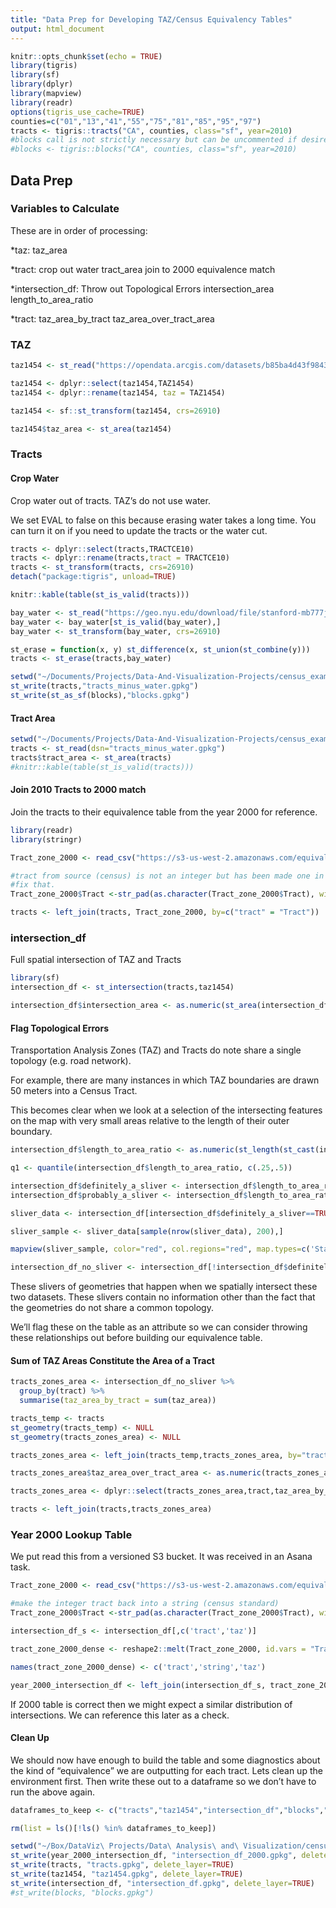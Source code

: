 ```yaml
---
title: "Data Prep for Developing TAZ/Census Equivalency Tables"
output: html_document
---
```


```r
knitr::opts_chunk$set(echo = TRUE)
library(tigris)
library(sf)
library(dplyr)
library(mapview)
library(readr)
options(tigris_use_cache=TRUE)
counties=c("01","13","41","55","75","81","85","95","97")
tracts <- tigris::tracts("CA", counties, class="sf", year=2010)
#blocks call is not strictly necessary but can be uncommented if desired
#blocks <- tigris::blocks("CA", counties, class="sf", year=2010)
```

## Data Prep

### Variables to Calculate

These are in order of processing:
  
*taz:
taz_area

*tract:
crop out water
tract_area
join to 2000 equivalence match

*intersection_df:
Throw out Topological Errors
intersection_area
length_to_area_ratio 

*tract:
taz_area_by_tract
taz_area_over_tract_area

### TAZ

```r
taz1454 <- st_read("https://opendata.arcgis.com/datasets/b85ba4d43f9843128d3542260d9a2f1f_0.geojson")

taz1454 <- dplyr::select(taz1454,TAZ1454)
taz1454 <- dplyr::rename(taz1454, taz = TAZ1454)

taz1454 <- sf::st_transform(taz1454, crs=26910)

taz1454$taz_area <- st_area(taz1454)
```

### Tracts

#### Crop Water

Crop water out of tracts. TAZ's do not use water. 

We set EVAL to false on this because erasing water takes a long time. You can turn it on if you need to update the tracts or the water cut. 

```r
tracts <- dplyr::select(tracts,TRACTCE10)
tracts <- dplyr::rename(tracts,tract = TRACTCE10)
tracts <- st_transform(tracts, crs=26910)
detach("package:tigris", unload=TRUE)

knitr::kable(table(st_is_valid(tracts)))

bay_water <- st_read("https://geo.nyu.edu/download/file/stanford-mb777jk0330-geojson.json")
bay_water <- bay_water[st_is_valid(bay_water),]
bay_water <- st_transform(bay_water, crs=26910)

st_erase = function(x, y) st_difference(x, st_union(st_combine(y)))
tracts <- st_erase(tracts,bay_water)

setwd("~/Documents/Projects/Data-And-Visualization-Projects/census_examples/taz_tract")
st_write(tracts,"tracts_minus_water.gpkg")
st_write(st_as_sf(blocks),"blocks.gpkg")
```

#### Tract Area

```r
setwd("~/Documents/Projects/Data-And-Visualization-Projects/census_examples/taz_tract")
tracts <- st_read(dsn="tracts_minus_water.gpkg")
tracts$tract_area <- st_area(tracts)
#knitr::kable(table(st_is_valid(tracts)))
```

#### Join 2010 Tracts to 2000 match

Join the tracts to their equivalence table from the year 2000 for reference. 

```r
library(readr)
library(stringr)

Tract_zone_2000 <- read_csv("https://s3-us-west-2.amazonaws.com/equivalence/Tract_zone_2000.csv")

#tract from source (census) is not an integer but has been made one in this lookup. 
#fix that. 
Tract_zone_2000$Tract <-str_pad(as.character(Tract_zone_2000$Tract), width=6, side = 'left', pad = "0")

tracts <- left_join(tracts, Tract_zone_2000, by=c("tract" = "Tract"))
```

### intersection_df

Full spatial intersection of TAZ and Tracts

```r
library(sf)
intersection_df <- st_intersection(tracts,taz1454)

intersection_df$intersection_area <- as.numeric(st_area(intersection_df))
```

#### Flag Topological Errors

Transportation Analysis Zones (TAZ) and Tracts do note share a single topology (e.g. road network).

For example, there are many instances in which TAZ boundaries are drawn 50 meters into a Census Tract. 

This becomes clear when we look at a selection of the intersecting features on the map with very small areas relative to the length of their outer boundary.  

```r
intersection_df$length_to_area_ratio <- as.numeric(st_length(st_cast(intersection_df,'MULTILINESTRING'))/st_area(intersection_df))

q1 <- quantile(intersection_df$length_to_area_ratio, c(.25,.5))

intersection_df$definitely_a_sliver <- intersection_df$length_to_area_ratio>q1[2]
intersection_df$probably_a_sliver <- intersection_df$length_to_area_ratio>q1[1]

sliver_data <- intersection_df[intersection_df$definitely_a_sliver==TRUE,]

sliver_sample <- sliver_data[sample(nrow(sliver_data), 200),]

mapview(sliver_sample, color="red", col.regions="red", map.types=c('Stamen.Toner.Light'))

```

```r
intersection_df_no_sliver <- intersection_df[!intersection_df$definitely_a_sliver==TRUE,]
```

These slivers of geometries that happen when we spatially intersect these two datasets. These slivers contain no information other than the fact that the geometries do not share a common topology.

We'll flag these on the table as an attribute so we can consider throwing these relationships out before building our equivalence table.

#### Sum of TAZ Areas Constitute the Area of a Tract

```r
tracts_zones_area <- intersection_df_no_sliver %>% 
  group_by(tract) %>% 
  summarise(taz_area_by_tract = sum(taz_area))

tracts_temp <- tracts
st_geometry(tracts_temp) <- NULL
st_geometry(tracts_zones_area) <- NULL

tracts_zones_area <- left_join(tracts_temp,tracts_zones_area, by="tract")

tracts_zones_area$taz_area_over_tract_area <- as.numeric(tracts_zones_area$taz_area_by_tract)/as.numeric(tracts_zones_area$tract_area)

tracts_zones_area <- dplyr::select(tracts_zones_area,tract,taz_area_by_tract,taz_area_over_tract_area)

tracts <- left_join(tracts,tracts_zones_area)
```

### Year 2000 Lookup Table

We put read this from a versioned S3 bucket. It was received in an Asana task. 

```r

Tract_zone_2000 <- read_csv("https://s3-us-west-2.amazonaws.com/equivalence/Tract_zone_2000.csv")

#make the integer tract back into a string (census standard)
Tract_zone_2000$Tract <-str_pad(as.character(Tract_zone_2000$Tract), width=6, side = 'left', pad = "0")

intersection_df_s <- intersection_df[,c('tract','taz')]

tract_zone_2000_dense <- reshape2::melt(Tract_zone_2000, id.vars = "Tract")

names(tract_zone_2000_dense) <- c('tract','string','taz')

year_2000_intersection_df <- left_join(intersection_df_s, tract_zone_2000_dense, by=c('tract','taz'),suffix=c('full_intersection','tz2000'))

```

If 2000 table is correct then we might expect a similar distribution of intersections. We can reference this later as a check. 

#### Clean Up

We should now have enough to build the table and some diagnostics about the kind of "equivalence" we are outputting for each tract. Lets clean up the environment first. Then write these out to a dataframe so we don't have to run the above again. 

```r
dataframes_to_keep <- c("tracts","taz1454","intersection_df","blocks","Tract_zone_2000","year_2000_intersection_df")

rm(list = ls()[!ls() %in% dataframes_to_keep])

setwd("~/Box/DataViz\ Projects/Data\ Analysis\ and\ Visualization/census_examples/taz_tract/data")
st_write(year_2000_intersection_df, "intersection_df_2000.gpkg", delete_layer=TRUE)
st_write(tracts, "tracts.gpkg", delete_layer=TRUE)
st_write(taz1454, "taz1454.gpkg", delete_layer=TRUE)
st_write(intersection_df, "intersection_df.gpkg", delete_layer=TRUE)
#st_write(blocks, "blocks.gpkg")
```